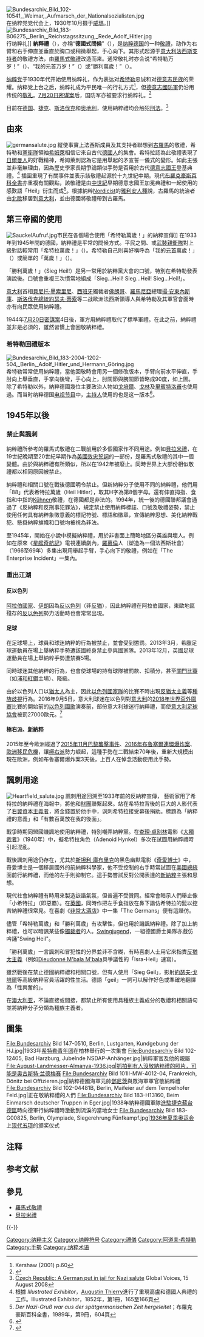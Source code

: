 {{noteTA
|1=zh-cn:希特勒;zh-hk:希特拉;zh-tw:希特勒;
}}
[[File:Bundesarchiv_Bild_102-10541,_Weimar,_Aufmarsch_der_Nationalsozialisten.jpg|thumb]]在纳粹党党代会上，1930年10月摄于[[威瑪|威瑪]]。]]
[[File:Bundesarchiv_Bild_183-B06275,_Berlin,_Reichstagssitzung,_Rede_Adolf_Hitler.jpg|thumb]]行纳粹礼]]
'''納粹禮'''（{{lang-de|Hitlergruß}}），亦稱“'''德國式問候'''”（{{lang-de|Deutscher Gruß}}），是[[纳粹德国|纳粹德国]]的一种[[敬禮|敬禮]]，动作为右臂和右手伸直並垂直於胸口或稍微舉起，手心向下。其形式起源于[[国家法西斯党|意大利法西斯支持者]]的敬禮方法，由[[羅馬式敬禮|羅馬式敬禮]]改造而来。通常敬礼时亦会说“希特勒万岁！”（{{lang|de|Heil Hitler!}}）、“我的元首万岁！”（{{lang|de|Heil, mein Führer!}}）或“勝利萬歲！”（{{lang|de|Sieg heil!}}）{{NoteTag|“Heil”一字在[[德语|德语]]中的本意为健壯、健康，意译為“[[萬歲|萬歲]]”。}}。

[[纳粹党|纳粹党]]于1930年代开始使用纳粹礼，作为表达对[[希特勒|希特勒]]忠诚和对[[德意志民族|德意志民族]]的荣耀。纳粹党上台之后，纳粹礼成为平民唯一的行礼方式<ref name="Myth60" >Kershaw (2001) p.60</ref>，但[[德意志國防軍|德意志國防軍]]仍沿用传统的[[敬礼|敬礼]]。[[7月20日密谋案|7月20日密谋案]]后，国防军亦被要求行纳粹礼。<ref>{{cite book |author=Büchner, Alex |year = 1991 |title = German Infantry Handbook, 1939–1945: Organization, Uniforms, Weapons, Equipment, Operations|publisher= Schipper Publishing |ISBN = 978-0-88740-284-5}}</ref>

目前在[[德国|德国]]、[[捷克|捷克]]、[[斯洛伐克|斯洛伐克]]和[[奥地利|奥地利]]，使用納粹禮均会触犯[[刑法|刑法]]。<ref>[http://globalvoicesonline.org/2008/08/15/czech-republic-a-german-put-in-jail-for-nazi-salute/ Czech Republic: A German put in jail for Nazi salute] Global Voices, 15 August 2008</ref>

== 由來 ==
[[File:germansalute.jpg|thumb]]
縱使事實上法西斯成員及其支持者聯想到[[古羅馬|古羅馬]]的敬禮，希特勒和[[黨衛隊|黨衛隊]]領袖[[希姆萊|希姆萊]]相信它來自古代[[德國人|德國人]]的集會。希特拉認為此敬禮表現了[[日爾曼人|日爾曼人]]的好戰精神，希姆萊則認為它是用舉起的矛宣誓一儀式的變形。如此主張並非毫無理由，因為歷史學家長期爭論類似手勢是否用於古代[[德意志國王|德意志國王]]登基典禮。<ref>根據 ''Illustrated Exhibitor''，[[Augustin_Thierry|Augustin Thierry]]進行了重現高盧和德國人典禮的工作。Illustrated Exhibitor，1852年，第1冊，165至166頁</ref> 插圖重現了有關事件並表示該敬禮起源於十九世紀中期。現代[[布羅克豪斯百科全書|布羅克豪斯百科全書]]亦重複有關觀點，該敬禮是由[[中世紀|中世紀]]早期德意志國王加冕典禮和一起使用的感歎語「Heil」衍生而成<ref>''Der Nazi-Gruß war aus der spätgermanischen Zeit hergeleitet''；布羅克豪斯百科全書，1989年，第9冊，604頁</ref>。根據納粹[[Nordic_theory|Nordicist]]的[[雅利安人種|雅利安人種]]說，古羅馬的統治者由[[北歐|北歐]]移居到[[意大利|意大利]]，並由德國將敬禮帶到古羅馬。

== 第三帝國的使用 ==
[[File:SauckelAufruf.jpg|thumb]]市民在各個場合使用「希特勒萬歲！」的納粹宣傳]]
在1933年到1945年間的德國，納粹禮是平常的問候方式。平民之間、或[[武裝親衛隊|武裝親衛隊]]對上級對話較常用「希特拉萬歲！」（{{lang|de|Heil Hitler!}}）。希特勒自己則喜好稱呼為「我的[[Führer|元首]]萬歲！」（{{lang|de|Heil, mein Führer!}}）或簡單的「萬歲！」（{{lang|de|Heil!}}）。

「勝利萬歲！」（Sieg Heil!）是另一常用於納粹黨大會的口號，特別在希特勒發表演說後。口號會重複三次慣常地組成「Sieg...Heil! Sieg...Heil! Sieg...Heil!」。

[[義大利王國_(1861年－1946年)|意大利]]首相[[貝尼托·墨索里尼|貝尼托·墨索里尼]]、[[佛朗哥時期|西班牙]]獨裁者[[佛朗哥|佛朗哥]]、[[羅馬尼亞王國|羅馬尼亞]]總理[[揚·安東內斯庫|揚·安東內斯庫]]、[[斯洛伐克總統|斯洛伐克總統]][[約瑟夫·蒂索|約瑟夫·蒂索]]等二战歐洲法西斯領導人與希特勒及其軍官會面時亦有向民眾使用納粹禮。

1944年[[7月20日密謀案|7月20日密謀案]]4日後，軍方用納粹禮取代了標準軍禮。在此之前，納粹禮並非是必須的，雖然習慣上會回敬納粹禮。

=== 希特勒回禮版本 ===
[[File:Bundesarchiv_Bild_183-2004-1202-504,_Berlin,_Adolf_Hitler_und_Hermann_Göring.jpg|thumbnail]]
希特勒常常使用納粹禮，當他回敬時會用另一個修改版本，手臂向前水平伸直，手肘向上舉垂直，手掌向後彎，手心向上，肘關節與腕關節皆略成90度，如上圖。除了希特勒以外，納粹德國幾位主要政治人物如[[戈培爾|戈培爾]]、[[戈林|戈林]]及[[里賓特洛甫|里賓特洛甫]]也使用過。而当时纳粹德国[[电视节目|电视节目]]中，[[主持人|主持人]]使用的也是这一版本<ref>{{cite web | url=http://www.tudou.com/programs/view/3MVNsGfhdUY/ | title=纳粹德国30年代电视节目片段 | publisher=土豆網 | accessdate=2014-03-30}}</ref>。

== 1945年以後 ==
=== 禁止與諷刺 ===
納粹禮所參考的羅馬式敬禮在二戰前用於多個國家作不同用途。例如[[貝拉米禮|貝拉米禮]]，在19世紀晚期至20世紀早期作為[[美國|美國]][[效忠誓詞|效忠誓詞]]的一部份，是羅馬式敬禮的其中一個變體。由於與納粹禮有所類似，所以在1942年被廢止。同時世界上大部份相似敬禮都以相同原因被禁止。

納粹禮和相關口號在戰後德國明令禁止。但新納粹分子使用不同的納粹禮，他們用「88」代表希特拉萬歲（Heil Hitler），取其H字為第8個字母。還有伸直拇指、食指和中指的[[Michael_Kühnen|Kühnen]]敬禮，在德國都是非法的。1994年，統一後的德國聯邦議會通過了《反納粹和反刑事犯罪法》，規定禁止使用納粹標誌、口號及敬禮姿勢，禁止使用任何具有納粹象徵意義的標記符號、標語和徽章，宣傳納粹思想、美化納粹戰犯、懸掛納粹旗幟和口號均被視為非法。

至1945年，開始在小說中模擬納粹禮，用於非書面上簡略地區分英雄與壞人。例如在原來《[[星際爭霸戰|星艦奇航記]]》電視連續劇內，[[羅慕倫|羅慕倫]]人（塑造為一個法西斯社會）（1966至69年）多集出現用舉起手臂，手心向下的敬禮，例如在「The Enterprise Incident」一集內。

=== 重出江湖 === 
==== 反以色列 ====
[[阿拉伯國家|阿拉伯國家]]、[[伊朗|伊朗]]因為[[反以色列|反以色列]]（非[[反猶|反猶]]），因此納粹禮在阿拉伯國家{{Fact|非常流行，又被稱為「[[真主黨|真主黨]]禮」，黎巴嫩[[真主黨|真主黨]]與[[敘利亞|敘利亞]]軍隊都使用這種方式敬禮|time=2017-08-08}}，東歐地區殘存的[[反以色列|反以色列]]勢力活動時也會常常出現。

==== 足球 ====
在足球場上，球員和球迷納粹的行為被禁止，並會受到懲罰。2013年3月，希臘足球運動員在場上舉納粹手勢遭該國終身禁止參與國家隊。2013年12月，英國足球運動員在場上舉納粹手勢遭禁賽5場。

同時球迷其他納粹的行為，也會使球場的持有球隊被罰款、扣積分，甚至[[無觀眾比賽|關門比賽]]（如[[浦和紅鑽|浦和紅鑽]]主場）、降級。

由於以色列人口以[[猶太人|猶太人]]為主，因此[[以色列國家足球隊|以色列國家隊]]的比賽不時出現[[反猶太主義|反猶太主義]]等[[種族歧視|種族歧視]]行為。2016年9月5日，意大利球迷在以色列對[[義大利國家足球隊|意大利]]的[[2018年世界盃外圍賽_(歐洲區)|2018年世界盃外圍賽]]比賽的開始前的[[以色列國歌|以色列國歌]]演奏前，部份意大利球迷行納粹禮，而使[[意大利足球協會|意大利足球協會]]被罰27000歐元。<ref> {{cite web|title=Fans' Nazi salute during Israel match earns Italy 27,000 euro fine from FIFA|url=http://www.i24news.tv/en/news/sport/127063-161005-fans-nazi-salute-during-israel-match-earns-italy-27-000-euro-fine-from-fifa|publisher=i24news|accessdate=2016-10-05}} </ref>

==== 極右派、[[新納粹|新納粹]] ====
2015年至今歐洲經過了[[2015年11月巴黎襲擊事件|2015年11月巴黎襲擊事件]]、[[2016年布魯塞爾連環爆炸案|2016年布魯塞爾連環爆炸案]]、[[歐洲移民危機|歐洲移民危機]]，讓[[極右派|極右派]]勢力崛起，這種手勢在二戰結束70年後，重新大規模出現在歐洲，例如布魯塞爾爆炸案3天後，上百人在悼念活動使用此手勢。

== 諷刺用途 ==
[[File:Heartfield_salute.jpg|thumbnail]]
諷刺用途回溯至1933年前的反納粹宣傳， {{link-en|蒙太奇照相|Photomontage}}藝術家{{link-en|約翰·哈特菲爾德|John Heartfield}}用了希特拉的納粹禮在海報中，將他和[[財閥|財團]]聯繫起來。站在希特拉背後的巨大的人影代表了[[右翼|右翼]][[資本主義|資本主義者]]，將金錢置於他手中，讽刺希特拉接受幕後捐助。標題為「納粹禮的意義」和「有數百萬放在我的後面」。

戰爭時期同盟國譏諷地使用納粹禮，特別嘲弄納粹黨。在[[查理·卓别林|查理·卓别林]]電影《[[大獨裁者|大獨裁者]]》（1940年）中，擬希特拉角色（Adenoid Hynkel）多次在試圖用納粹禮時引起混亂。

戰後諷刺用途仍存在，尤其於[[斯坦利·庫布里克|斯坦利·庫布里克]]的黑色幽默電影《[[奇愛博士|奇愛博士]]》中，奇愛博士是一個移居國外的前納粹科學家，他不受控制的右手時常試圖在[[美國總統|美國總統]]面前行納粹禮，而他的左手則抑制它。這手勢嘗試反對公開表達的[[新納粹|新納粹]]主張和思想。
  
現代社會納粹禮有時用來製造詼諧氣氛，但普遍不受贊同。經常會暗示人們舉止像「小希特拉」（即惡霸）。在[[英國|英國]]，同時作把左手食指放在鼻下諧仿希特拉的髭以挖苦納粹禮很常見。在喜劇《[[非常大酒店|非常大酒店]]》中一集「The Germans」便有這諧仿。

儘管「希特勒萬歲」和「勝利萬歲」有攻擊性，但也用於譏諷納粹禮。除了加上納粹禮，也可以暗諷某些像[[獨裁者|獨裁者]]的人。[[Swingjugend|Swingjugend]]，一組德國爵士樂隊亦戲仿吟誦"Swing Heil"。

「勝利萬歲」一言諷刺和冒犯性的分界並非不含糊，有時喜劇人士用它來指責[[反猶太主義|反猶太主義]]（例如[[Dieudonné_M'bala_M'bala|Dieudonné M'bala M'bala]]具爭議性的「Isra-Heil」速寫）。

雖然戰後在禁止德國納粹禮和相關口號，但有人使用「Sieg Geil」，影射[[約瑟夫·戈培爾|約瑟夫·戈培爾]]等高級納粹官員活躍的性生活。德語「geil」一詞可以解作好色或準確地翻譯為「性興奮的」。

在[[澳大利亚|澳大利亚]]，不論直接或間接，都禁止所有使用具種族主義成分的敬禮和相關語句並將納粹分子分類為種族主義者。

==圖集==
<gallery>
File:Bundesarchiv Bild 147-0510, Berlin, Lustgarten, Kundgebung der HJ.jpg|1933年[[希特勒青年团|希特勒青年团]]在柏林舉行的一次集會
File:Bundesarchiv Bild 102-12405, Bad Harzburg, Jubelnde NSDAP-Anhänger.jpg|納粹軍官及他的親屬
File:August-Landmesser-Almanya-1936.jpg|抓拍到有人沒敬納粹禮的照片，可能是[[奥古斯特·兰德梅赛|奥古斯特·兰德梅赛]]
File:Bundesarchiv Bild 101II-MW-4012-04, Frankreich, Dönitz bei Offizieren.jpg|納粹德國海軍元帥[[鄧尼茨|鄧尼茨]]與眾海軍軍官敬納粹禮
File:Bundesarchiv Bild 102-04481B, Berlin, Maifeier auf dem Tempelhofer Feld.jpg|正在敬納粹禮的人們
File:Bundesarchiv Bild 183-H13160, Beim Einmarsch deutscher Truppen in Eger.jpg|1938年納粹德國軍隊[[慕尼黑協定|進駐捷克]][[蘇台德區|蘇台德區]]時向德軍行納粹禮時激動到流淚的當地女士
File:Bundesarchiv Bild 183-G00825, Berlin, Olympiade, Siegerehrung Fünfkampf.jpg|[[1936年夏季奥林匹克运动会|1936年夏季奥运会]]上[[现代五项|现代五项]]的颁奖仪式  
<!-- 注释: File:Nazi_symbol_done_by_Zhang_Zhehan.png|thumb|right|中国男明星[[张哲瀚|张哲瀚]]在[[浙江展览馆|浙江展览馆]]展示纳粹礼后备受批评 -->
</gallery>

== 注释 ==
{{NoteFoot}}

== 参考文献 ==
{{Reflist|30em}}

== 參見 ==
{{Portal box|纳粹德国}}
* [[羅馬式敬禮|羅馬式敬禮]]
* [[貝拉米禮|貝拉米禮]]

{{-}}
{{手势}}
{{希特勒}}
{{納粹黨}}

[[Category:纳粹主义|Category:纳粹主义]]
[[Category:纳粹符号|Category:纳粹符号]]
[[Category:禮儀|Category:禮儀]]
[[Category:阿道夫·希特勒|Category:阿道夫·希特勒]]
[[Category:手勢|Category:手勢]]
[[Category:纳粹术语|Category:纳粹术语]]